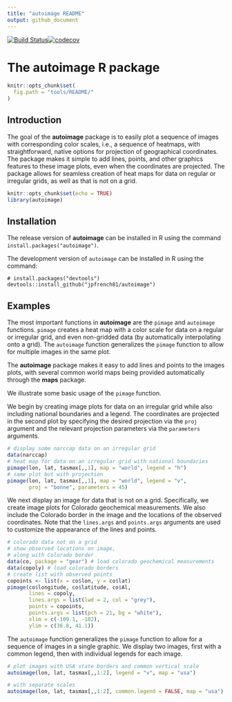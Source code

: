 ```yaml
---
title: "autoimage README"
output: github_document
---
```


[![Build Status](https://travis-ci.org/jpfrench81/autoimage.svg?branch=master)](https://travis-ci.org/jpfrench81/autoimage)[![codecov](https://codecov.io/gh/jpfrench81/autoimage/branch/master/graph/badge.svg)](https://codecov.io/gh/jpfrench81/autoimage)

# The **autoimage** R package

```r
knitr::opts_chunk$set(
  fig.path = "tools/README/"
)
```

## Introduction

The goal of the **autoimage** package is to easily plot a sequence of images with corresponding color scales, i.e., a sequence of heatmaps, with straightforward, native options for projection of geographical coordinates.  The package makes it simple to add lines, points, and other graphics features to these image plots, even when the coordinates are projected.  The package allows for seamless creation of heat maps for data on regular or irregular grids, as well as that is not on a grid.

```r
knitr::opts_chunk$set(echo = TRUE)
library(autoimage)
```

## Installation

The release version of **autoimage** can be installed in R using the command `install.packages("autoimage")`.

The development version of `autoimage` can be installed in R using the command:
```
# install.packages("devtools")
devtools::install_github("jpfrench81/autoimage")
```

## Examples

The most important functions in **autoimage** 
are the `pimage` and `autoimage` functions.
`pimage` creates a heat map with a color scale for data on
a regular or irregular grid, and even non-gridded data (by 
automatically interpolating onto a grid).  The `autoimage` function
generalizes the `pimage` function to allow for multiple images
in the same plot.

The **autoimage** package makes it easy to add lines and points to 
the images plots, with several common world maps being provided 
automatically through the **maps** package.

We illustrate some basic usage of the `pimage` function.

We begin by creating image plots for data on an irregular grid while also including national boundaries and a legend.  The coordinates are projected in the second plot by specifying the desired projection via the `proj` argument and the relevant projection parameters via the  `parameters` arguments.

```r
# display some narccap data on an irregular grid
data(narccap)
# heat map for data on an irregular grid with national boundaries
pimage(lon, lat, tasmax[,,1], map = "world", legend = "h")
# same plot but with projection
pimage(lon, lat, tasmax[,,1], map = "world", legend = "v",
       proj = "bonne", parameters = 45)
```

We next display an image for data that is not on a grid.  Specifically, we create image plots for Colorado geochemical measurements.  We also include the Colorado border in the image and the locations of the observed coordinates.  Note that the `lines.args` and `points.args` arguments are used to customize the appearance of the lines and points.

```r
# colorado data not on a grid
# show observed locations on image,
# along with Colorado border
data(co, package = "gear") # load colorado geochemical measurements
data(copoly) # load colorado borders
# create list with observed points
copoints <- list(x = co$lon, y = co$lat) 
pimage(co$longitude, co$latitude, co$Al, 
       lines = copoly, 
       lines.args = list(lwd = 2, col = "grey"),
       points = copoints, 
       points.args = list(pch = 21, bg = "white"),
       xlim = c(-109.1, -102),
       ylim = c(36.8, 41.1))
```

The `autoimage` function generalizes the `pimage` function to 
allow for a sequence of images in a single graphic.  We display two images, first with a common legend, then with individual legends for each image.

```r
# plot images with USA state borders and common vertical scale
autoimage(lon, lat, tasmax[,,1:2], legend = "v", map = "usa")
```

```r
# with separate scales
autoimage(lon, lat, tasmax[,,1:2], common.legend = FALSE, map = "usa")
```
